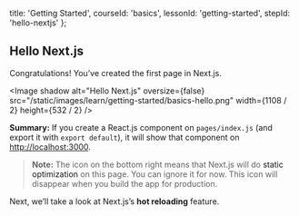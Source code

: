 
  title: 'Getting Started',
  courseId: 'basics',
  lessonId: 'getting-started',
  stepId: 'hello-nextjs'
};

## Hello Next.js

Congratulations! You’ve created the first page in Next.js.

<Image
  shadow
  alt="Hello Next.js"
  oversize={false}
  src="/static/images/learn/getting-started/basics-hello.png"
  width={1108 / 2}
  height={532 / 2}
/>

**Summary:** If you create a React.js component on `pages/index.js` (and export it with `export default`), it will show that component on [http://localhost:3000](http://localhost:3000/).

> **Note:** The <PrerenderIndicator /> icon on the bottom right means that Next.js will do <Link href="https://nextjs.org/docs/api-reference/next.config.js/static-optimization-indicator"><a>static optimization</a></Link> on this page. You can ignore it for now. This icon will disappear when you build the app for production.

Next, we’ll take a look at Next.js’s **hot reloading** feature.

